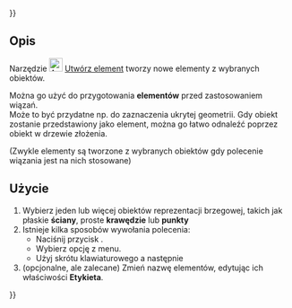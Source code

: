 {{UnfinishedDocu{{#translation:}}}}
<languages/>

{{Docnav/pl
|[[Assembly3_GroupObjects/pl|Grupuj obiekty]]
|[[Assembly3_ImportFromSTEP/pl|Importuj ze STEP]]
|[[Assembly3_Workbench/pl|środowisko pracy Assembly3]]
|IconL=Assembly_New_Group.svg
|IconR=Assembly_Import.svg
|IconC=Assembly3_workbench_icon.svg
}}

{{GuiCommand/pl
|Name=Assembly3 CreateElement
|Name/pl=Assembly3: Utwórz element
|Icon=Assembly_New_Element.svg
|MenuLocation=Assembly3 → Utwórz element
|Workbenches=[[Assembly3_Workbench/pl|Assembly3]]
|Shortcut={{KEY|A}} {{KEY|E}}
}}

<span id="Description"></span>
==Opis==

Narzędzie [[Image:Assembly_New_Element.svg‎‎|24px]] [[Assembly3_CreateElement/pl|Utwórz element]] tworzy nowe elementy z wybranych obiektów.

Można go użyć do przygotowania '''elementów''' przed zastosowaniem wiązań.</br>
Może to być przydatne np. do zaznaczenia ukrytej geometrii. Gdy obiekt zostanie przedstawiony jako element, można go łatwo odnaleźć poprzez obiekt w drzewie złożenia.

(Zwykle elementy są tworzone z wybranych obiektów gdy polecenie wiązania jest na nich stosowane)

<span id="Usage"></span>
==Użycie==

# Wybierz jeden lub więcej obiektów reprezentacji brzegowej, takich jak płaskie '''ściany''', proste '''krawędzie''' lub '''punkty'''
# Istnieje kilka sposobów wywołania polecenia:
#* Naciśnij przycisk {{Button|[[Image:Assembly_New_Element.svg‎‎|16px]] [[Assembly3_CreateElement/pl|Utwórz element]]}}.
#* Wybierz opcję {{MenuCommand|Assembly3 → [[Image:Assembly_New_Element.svg‎‎|16px]] Utwórz element}} z menu.
#* Użyj skrótu klawiaturowego {{KEY|A}} a następnie {{KEY|E}}
# (opcjonalne, ale zalecane) Zmień nazwę elementów, edytując ich właściwości '''Etykieta'''.


{{Docnav/pl
|[[Assembly3_GroupObjects/pl|Grupuj obiekty]]
|[[Assembly3_ImportFromSTEP/pl|Importuj ze STEP]]
|[[Assembly3_Workbench/pl|środowisko pracy Assembly3]]
|IconL=Assembly_New_Group.svg
|IconR=Assembly_Import.svg
|IconC=Assembly3_workbench_icon.svg
}}

{{Userdocnavi{{#translation:}}}}